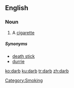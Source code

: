 ==English==
===Noun===
{{en-noun}}

# {{Australia|slang}} A [[cigarette]]


=====Synonyms=====

*[[death stick]]
*[[durrie]]
{{anagrams:en/abdr}}
[[Category:Smoking]]

[[ko:darb]]
[[ku:darb]]
[[tr:darb]]
[[zh:darb]]